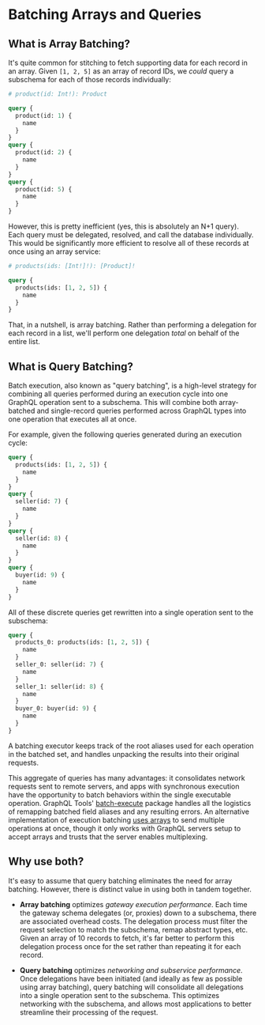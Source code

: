 # Batching Arrays and Queries

## What is Array Batching?

It's quite common for stitching to fetch supporting data for each record in an array. Given
`[1, 2, 5]` as an array of record IDs, we _could_ query a subschema for each of those records
individually:

```graphql
# product(id: Int!): Product

query {
  product(id: 1) {
    name
  }
}
query {
  product(id: 2) {
    name
  }
}
query {
  product(id: 5) {
    name
  }
}
```

However, this is pretty inefficient (yes, this is absolutely an N+1 query). Each query must be
delegated, resolved, and call the database individually. This would be significantly more efficient
to resolve all of these records at once using an array service:

```graphql
# products(ids: [Int!]!): [Product]!

query {
  products(ids: [1, 2, 5]) {
    name
  }
}
```

That, in a nutshell, is array batching. Rather than performing a delegation for each record in a
list, we'll perform one delegation _total_ on behalf of the entire list.

## What is Query Batching?

Batch execution, also known as "query batching", is a high-level strategy for combining all queries
performed during an execution cycle into one GraphQL operation sent to a subschema. This will
combine both array-batched and single-record queries performed across GraphQL types into one
operation that executes all at once.

For example, given the following queries generated during an execution cycle:

```graphql
query {
  products(ids: [1, 2, 5]) {
    name
  }
}
query {
  seller(id: 7) {
    name
  }
}
query {
  seller(id: 8) {
    name
  }
}
query {
  buyer(id: 9) {
    name
  }
}
```

All of these discrete queries get rewritten into a single operation sent to the subschema:

```graphql
query {
  products_0: products(ids: [1, 2, 5]) {
    name
  }
  seller_0: seller(id: 7) {
    name
  }
  seller_1: seller(id: 8) {
    name
  }
  buyer_0: buyer(id: 9) {
    name
  }
}
```

A batching executor keeps track of the root aliases used for each operation in the batched set, and
handles unpacking the results into their original requests.

This aggregate of queries has many advantages: it consolidates network requests sent to remote
servers, and apps with synchronous execution have the opportunity to batch behaviors within the
single executable operation. GraphQL Tools'
[batch-execute](https://github.com/ardatan/graphql-tools/tree/master/packages/batch-execute) package
handles all the logistics of remapping batched field aliases and any resulting errors. An
alternative implementation of execution batching
[uses arrays](https://www.apollographql.com/blog/apollo-client/performance/batching-client-graphql-queries/#5853)
to send multiple operations at once, though it only works with GraphQL servers setup to accept
arrays and trusts that the server enables multiplexing.

## Why use both?

It's easy to assume that query batching eliminates the need for array batching. However, there is
distinct value in using both in tandem together.

- **Array batching** optimizes _gateway execution performance_. Each time the gateway schema
  delegates (or, proxies) down to a subschema, there are associated overhead costs. The delegation
  process must filter the request selection to match the subschema, remap abstract types, etc. Given
  an array of 10 records to fetch, it's far better to perform this delegation process once for the
  set rather than repeating it for each record.

- **Query batching** optimizes _networking and subservice performance_. Once delegations have been
  initiated (and ideally as few as possible using array batching), query batching will consolidate
  all delegations into a single operation sent to the subschema. This optimizes networking with the
  subschema, and allows most applications to better streamline their processing of the request.
